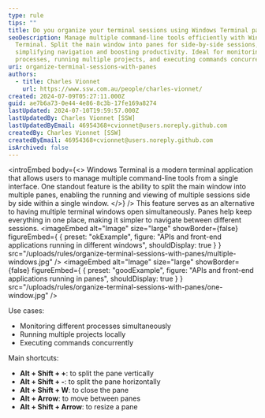 ```yaml
---
type: rule
tips: ""
title: Do you organize your terminal sessions using Windows Terminal panes?
seoDescription: Manage multiple command-line tools efficiently with Windows
  Terminal. Split the main window into panes for side-by-side sessions,
  simplifying navigation and boosting productivity. Ideal for monitoring
  processes, running multiple projects, and executing commands concurrently.
uri: organize-terminal-sessions-with-panes
authors:
  - title: Charles Vionnet
    url: https://www.ssw.com.au/people/charles-vionnet/
created: 2024-07-09T05:27:11.000Z
guid: ae7b6a73-0e44-4e86-8c3b-17fe169a8274
lastUpdated: 2024-07-10T19:59:57.000Z
lastUpdatedBy: Charles Vionnet [SSW]
lastUpdatedByEmail: 46954368+cvionnet@users.noreply.github.com
createdBy: Charles Vionnet [SSW]
createdByEmail: 46954368+cvionnet@users.noreply.github.com
isArchived: false
---
```

<introEmbed
  body={<>
Windows Terminal is a modern terminal application that allows users to manage multiple command-line tools from a single interface. One standout feature is the ability to split the main window into multiple panes, enabling the running and viewing of multiple sessions side by side within a single window.
  </>}
/>
This feature serves as an alternative to having multiple terminal windows open simultaneously. Panes help keep everything in one place, making it simpler to navigate between different sessions.
<imageEmbed
  alt="Image"
  size="large"
  showBorder={false}
  figureEmbed={ {
    preset: "okExample",
    figure: "APIs and front-end applications running in different windows",
    shouldDisplay: true
  } }
  src="/uploads/rules/organize-terminal-sessions-with-panes/multiple-windows.jpg"
/>
<imageEmbed
  alt="Image"
  size="large"
  showBorder={false}
  figureEmbed={ {
    preset: "goodExample",
    figure: "APIs and front-end applications running in panes",
    shouldDisplay: true
  } }
  src="/uploads/rules/organize-terminal-sessions-with-panes/one-window.jpg"
/>

Use cases:
- Monitoring different processes simultaneously
- Running multiple projects locally
- Executing commands concurrently

Main shortcuts:
- **Alt + Shift + +**: to split the pane vertically
- **Alt + Shift + -**: to split the pane horizontally
- **Alt + Shift + W**: to close the pane
- **Alt + Arrow**: to move between panes
- **Alt + Shift + Arrow**: to resize a pane
